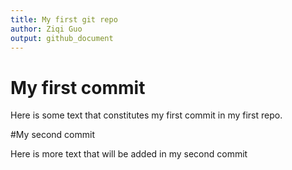 ```yaml
---
title: My first git repo
author: Ziqi Guo
output: github_document
---
```


# My first commit

Here is some text that constitutes my first commit in my first repo.

#My second commit

Here is more text that will be added in my second commit